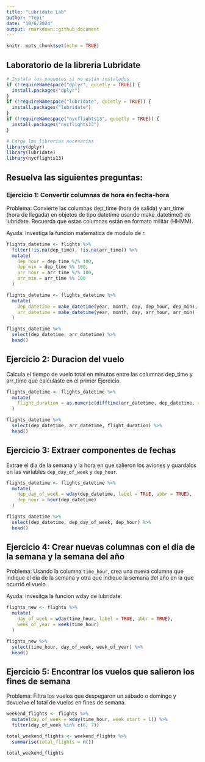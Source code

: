 ---
title: "Lubridate Lab"
author: "Tepi"
date: "10/6/2024"
output: rmarkdown::github_document
---

```{r setup, include=FALSE}
knitr::opts_chunk$set(echo = TRUE)
```

## Laboratorio de la libreria Lubridate

```{r, cache=TRUE, echo=TRUE, message=FALSE}
# Instala los paquetes si no están instalados
if (!requireNamespace("dplyr", quietly = TRUE)) {
  install.packages("dplyr")
}
if (!requireNamespace("lubridate", quietly = TRUE)) {
  install.packages("lubridate")
}
if (!requireNamespace("nycflights13", quietly = TRUE)) {
  install.packages("nycflights13")
}

# Carga las librerías necesarias
library(dplyr)
library(lubridate)
library(nycflights13)

```

## Resuelva las siguientes preguntas: 

### Ejercicio 1: Convertir columnas de hora en fecha-hora

Problema: Convierte las columnas dep_time (hora de salida) y arr_time (hora de llegada) en objetos de tipo datetime usando make_datetime() de lubridate. Recuerda que estas columnas están en formato militar (HHMM).

Ayuda: Investiga la funcion matematica de modulo de r.

```{r}
flights_datetime <- flights %>%
  filter(!is.na(dep_time), !is.na(arr_time)) %>%  
  mutate(
    dep_hour = dep_time %/% 100,   
    dep_min = dep_time %% 100,     
    arr_hour = arr_time %/% 100,   
    arr_min = arr_time %% 100      
  )

flights_datetime <- flights_datetime %>%
  mutate(
    dep_datetime = make_datetime(year, month, day, dep_hour, dep_min),
    arr_datetime = make_datetime(year, month, day, arr_hour, arr_min)
  )

flights_datetime %>%
  select(dep_datetime, arr_datetime) %>%
  head()

```


## Ejercicio 2: Duracion del vuelo

Calcula el tiempo de vuelo total en minutos entre las columnas dep_time y arr_time que calculaste en el primer Ejercicio.

```{r}
flights_datetime <- flights_datetime %>%
  mutate(
    flight_duration = as.numeric(difftime(arr_datetime, dep_datetime, units = "mins"))
  )

flights_datetime %>%
  select(dep_datetime, arr_datetime, flight_duration) %>%
  head()
```


## Ejercicio 3: Extraer componentes de fechas

Extrae el dia de la semana y la hora en que salieron los aviones y guardalos en las variables `dep_day_of_week` y `dep_hour`.

```{r}
flights_datetime <- flights_datetime %>%
  mutate(
    dep_day_of_week = wday(dep_datetime, label = TRUE, abbr = TRUE),  
    dep_hour = hour(dep_datetime)                                     
  )

flights_datetime %>%
  select(dep_datetime, dep_day_of_week, dep_hour) %>%
  head()

```


## Ejercicio 4: Crear nuevas columnas con el día de la semana y la semana del año

Problema: Usando la columna `time_hour`, crea una nueva columna que indique el día de la semana y otra que indique la semana del año en la que ocurrió el vuelo.

Ayuda: Invesitga la funcion wday de lubridate.

```{r}
flights_new <- flights %>%
  mutate(
    day_of_week = wday(time_hour, label = TRUE, abbr = TRUE),  
    week_of_year = week(time_hour)                             
  )

flights_new %>%
  select(time_hour, day_of_week, week_of_year) %>%
  head()

```


## Ejercicio 5: Encontrar los vuelos que salieron los fines de semana

Problema: Filtra los vuelos que despegaron un sábado o domingo y devuelve el total de vuelos en fines de semana.

```{r}
weekend_flights <- flights %>%
  mutate(day_of_week = wday(time_hour, week_start = 1)) %>%  
  filter(day_of_week %in% c(6, 7))

total_weekend_flights <- weekend_flights %>%
  summarise(total_flights = n())

total_weekend_flights


```


